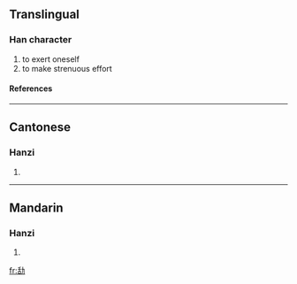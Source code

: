 ==Translingual==
===Han character===
{{Han char|rn=19|rad=力|as=06|sn=8|four=|canj=竹口大尸 (HRKS)}}
# to exert oneself
# to make strenuous effort
====References====
{{Han ref|kx=0147.220|hdz=10369.140|uh=351A|ud=13594}}

----
==Cantonese==
===Hanzi===
{{yue-hanzi|jyut=|y=aau2, haau2}}
# {{defn|Cantonese}}

----
==Mandarin==
===Hanzi===
{{cmn-hanzi|pin=[[kǒu]] ([[kou3]])|wg=k'ou<sup>3</sup>}}
# {{defn|Mandarin}}

[[fr:㔚]]